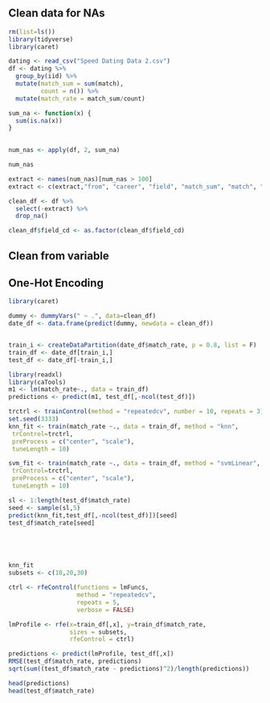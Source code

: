 
## Clean data for NAs
```r
rm(list=ls())
library(tidyverse)
library(caret)

dating <- read_csv("Speed Dating Data 2.csv")
df <- dating %>% 
  group_by(iid) %>% 
  mutate(match_sum = sum(match),
         count = n()) %>% 
  mutate(match_rate = match_sum/count)

sum_na <- function(x) {
  sum(is.na(x))
}

  
num_nas <- apply(df, 2, sum_na)

num_nas

extract <- names(num_nas)[num_nas > 100]
extract <- c(extract,"from", "career", "field", "match_sum", "match", "count")

clean_df <- df %>% 
  select(-extract) %>% 
  drop_na()

clean_df$field_cd <- as.factor(clean_df$field_cd)
```

## Clean from variable



## One-Hot Encoding
```r
library(caret)

dummy <- dummyVars(" ~ .", data=clean_df)
date_df <- data.frame(predict(dummy, newdata = clean_df))


train_i <- createDataPartition(date_df$match_rate, p = 0.8, list = F)
train_df <- date_df[train_i,]
test_df <- date_df[-train_i,]
```


```r
library(readxl)
library(caTools)
m1 <- lm(match_rate~., data = train_df)
predictions <- predict(m1, test_df[,-ncol(test_df)])

trctrl <- trainControl(method = "repeatedcv", number = 10, repeats = 3)
set.seed(3333)
knn_fit <- train(match_rate ~., data = train_df, method = "knn",
 trControl=trctrl,
 preProcess = c("center", "scale"),
 tuneLength = 10)

svm_fit <- train(match_rate ~., data = train_df, method = "svmLinear",
 trControl=trctrl,
 preProcess = c("center", "scale"),
 tuneLength = 10)

sl <- 1:length(test_df$match_rate)
seed <- sample(sl,5)
predict(knn_fit,test_df[,-ncol(test_df)])[seed]
test_df$match_rate[seed]





knn_fit
subsets <- c(10,20,30)

ctrl <- rfeControl(functions = lmFuncs,
                   method = "repeatedcv",
                   repeats = 5,
                   verbose = FALSE)

lmProfile <- rfe(x=train_df[,x], y=train_df$match_rate,
                 sizes = subsets,
                 rfeControl = ctrl)

predictions <- predict(lmProfile, test_df[,x])
RMSE(test_df$match_rate, predictions)
sqrt(sum((test_df$match_rate - predictions)^2)/length(predictions))
```

```r
head(predictions)
head(test_df$match_rate)

```



